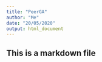 ---
title: "PeerGA"
author: "Me"
date: "20/05/2020"
output: html_document
---
## This is a markdown file 

